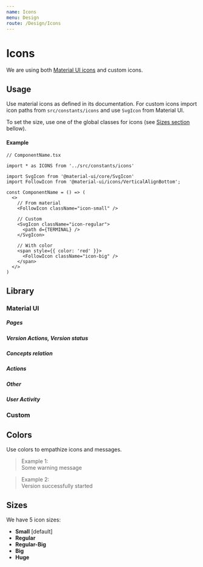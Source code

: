 ```yaml
---
name: Icons
menu: Design
route: /Design/Icons
---
```






# Icons

We are using both [Material UI icons](https://material-ui.com/components/material-icons/) and custom icons.

## Usage

Use material icons as defined in its documentation. For custom icons import icon paths from ```src/constants/icons``` and use ```SvgIcon``` from Material UI.

To set the size, use one of the global classes for icons (see [Sizes section](#sizes) bellow).

#### Example

``` tsx
// ComponentName.tsx

import * as ICONS from '../src/constants/icons'

import SvgIcon from '@material-ui/core/SvgIcon'
import FollowIcon from '@material-ui/icons/VerticalAlignBottom';

const ComponentName = () => (
  <>
    // From material
    <FollowIcon className="icon-small" />

    // Custom
    <SvgIcon className="icon-regular">
      <path d={TERMINAL} />
    </SvgIcon>

    // With color
    <span style={{ color: 'red' }}>
      <FollowIcon className="icon-big" />
    </span>
  </>
)
```

<Playground>
  <span style={{ color: COLORS.ALERT }}>
    <FollowIcon className="icon-big" />
  </span>
</Playground>



## Library

### Material UI

##### Pages
<div style={{ display: 'flex', flexWrap: 'wrap', position: 'relative'}}>
  <IconRow
    name="Status Page"
    Icon={IconDeviceHub}
    description="Section: Version"
  />
  <IconRow
    name="Documentation Page"
    Icon={IconDoc}
    description="Section: Version"
  />
  <IconRow
    name="Version configuration Page, Settings"
    Icon={IconSettings}
    description="Section: Version"
  />
  <IconRow
    name="Metrics Page"
    Icon={IconShowChart}
    description="Section: Version"
  />
  <IconRow
    name="General Settings Page"
    Icon={GeneralIcon}
    description="Section: Settings"
  />
  <IconRow
    name="Security Settings Page"
    Icon={SecurityIcon}
    description="Section: Settings"
  />
  <IconRow
    name="Users Settings Page"
    Icon={UsersIcon}
    description="Section: Settings"
  />
  <IconRow
    name="Audit Page"
    Icon={AuditIcon}
    description=""
  />
  <IconRow
    name="Settings Page"
    Icon={SettingsIcon}
    description=""
  />
</div>

##### Version Actions, Version status
<div style={{ display: 'flex', flexWrap: 'wrap', position: 'relative'}}>
  <IconRow
    name="Publish"
    Icon={PublishIcon}
    description="For version actions"
  />
  <IconRow
    name="Start"
    Icon={StartIcon}
    description="For version actions"
  />
  <IconRow
    name="Stop"
    Icon={StopIcon}
    description="For version actions"
  />
  <IconRow
    name="Unpublish, Clear"
    Icon={UnpublishIcon}
    description="For version actions or clear functionality"
  />
  <IconRow
    name="Entrypoint in"
    Icon={InputNodeIcon}
    description="Entrypoint in process"
  />
  <IconRow
    name="Entrypoint out"
    Icon={OutputNodeIcon}
    description="Entrypoint out process"
  />
</div>

##### Concepts relation
<div style={{ display: 'flex', flexWrap: 'wrap', position: 'relative'}}>
  <IconRow
    name="Key"
    Icon={IconKey}
    description="key"
  />
  <IconRow
    name="Variable"
    Icon={TypeVarIcon}
    description="variable, code"
  />
  <IconRow
    name="File"
    Icon={TypeFileIcon}
    description="file"
  />
  <IconRow
    name="Email"
    Icon={EmailIcon}
    description="email"
  />
  <IconRow
    name="Time"
    Icon={TimeIcon}
    description="time, duration"
  />
  <IconRow
    name="Domain"
    Icon={DomainIcon}
    description="domain"
  />
  <IconRow
    name="Calendar"
    Icon={CalendarIcon}
    description="dates, calendar"
  />
  <IconRow
    name="Info"
    Icon={IconInfo}
    description="information"
  />
</div>

##### Actions
<div style={{ display: 'flex', flexWrap: 'wrap', position: 'relative'}}>
  <IconRow
    name="Clear"
    Icon={UnpublishIcon}
    description="Clear, block"
  />
  <IconRow
    name="Copy"
    Icon={IconCopyAll}
    description="Copy to clipboard"
  />
  <IconRow
    name="Text interaction"
    Icon={IconCopyMessage}
    description="Interact with text"
  />
  <IconRow
    name="Expand"
    Icon={IconExpand}
    description="Expand the content of an element"
  />
  <IconRow
    name="Follow"
    Icon={FollowIcon}
    description="Follow some new content (such as logs)"
  />
  <IconRow
    name="Fullscreen"
    Icon={IconExpandV2}
    description="Activate fullscreen on some component"
  />
  <IconRow
    name="Exit fullscreen"
    Icon={IconExpandExit}
    description="Deactivate fullscreen on some component"
  />
  <IconRow
    name="Select all"
    Icon={IconSelectAll}
    description="Select all elements"
  />
  <IconRow
    name="Deselect group/all"
    Icon={IconDeselectAll}
    description="Deselect all elements or a group of them"
  />
  <IconRow
    name="Duplicate"
    Icon={IconDuplicate}
    description=""
  />
  <IconRow
    name="New tab"
    Icon={IconOpenInTab}
    description="Open in a new explorer tab"
  />
  <IconRow
    name="Back"
    Icon={IconArrowBack}
    description="Go back"
  />
  <IconRow
    name="Forward"
    Icon={ArrowRightIcon}
    description="Go forward"
  />
  <IconRow
    name="Remove"
    Icon={IconDelete}
    description=""
  />
  <IconRow
    name="Revoke"
    Icon={IconRevoke}
    description="Revoke sessions or access"
  />
  <IconRow
    name="Logout"
    Icon={LogoutIcon}
    description=""
  />
  <IconRow
    name="Search"
    Icon={SearchIcon}
    description=""
  />
  <IconRow
    name="Close, Clear"
    Icon={ClearIcon}
    description="Close, clear"
  />
</div>

##### Other
<div style={{ display: 'flex', flexWrap: 'wrap', position: 'relative'}}>
  <IconRow
    name="Options Vert"
    Icon={IconMoreVert}
    description="To display an options menu on click"
  />
  <IconRow
    name="Options Horiz"
    Icon={IconOptions}
    description="To indicate access to settings/options page/menu"
  />
  <IconRow
    name="Opened"
    Icon={IconOpen}
    description="To show Open status or to close an element"
  />
  <IconRow
    name="Closed"
    Icon={IconClose}
    description="To show Close status or to open an element"
  />
  <IconRow
    name="View"
    Icon={ViewIcon}
    description="To show Viewing All status or to hide some content"
  />
  <IconRow
    name="Hide"
    Icon={HideIcon}
    description="To show Hiding All status or to show some content"
  />
  <IconRow
    name="Warning"
    Icon={IconWarning}
    description="To warn the user about something"
  />
  <IconRow
    name="Tick"
    Icon={IconCheck}
    description="Checkbox selected"
  />
  <IconRow
    name="Indetermiante"
    Icon={IconIndeterminate}
    description="Checkbox indeterminate"
  />
</div>

##### User Activity
<div style={{ display: 'flex', flexWrap: 'wrap', position: 'relative'}}>
  <IconRow
    name="Add"
    Icon={ActivityIconAdd}
    description="To indicate a creation action"
  />
  <IconRow
    name="Revoke"
    Icon={ActivityIconBlock}
    description="Session revoke action"
  />
  <IconRow
    name="Publish"
    Icon={ActivityIconPublish}
    description="Version publish"
  />
  <IconRow
    name="Remove"
    Icon={ActivityIconRemove}
    description="To indicate a deletion action"
  />
  <IconRow
    name="Settings"
    Icon={ActivityIconSettings}
    description="To indicate a setting update"
  />
  <IconRow
    name="Start"
    Icon={ActivityIconStart}
    description="Version start"
  />
  <IconRow
    name="Stop"
    Icon={ActivityIconStop}
    description="Version stop"
  />
  <IconRow
    name="Unknown"
    Icon={ActivityIconUnknown}
    description="Unknown (default) user activity"
  />
  <IconRow
    name="Unpublish"
    Icon={ActivityIconUnpublish}
    description="Version unpublish"
  />
  <IconRow
    name="User"
    Icon={ActivityIconUser}
    description="To indicate a user update"
  />
</div>

### Custom

<div style={{ display: 'flex', flexWrap: 'wrap', position: 'relative'}}>
  <IconRow
    name="TERMINAL"
    path={TERMINAL}
    description="To indicate terminal/console/logs relation"
  />
</div>

## Colors

Use colors to empathize icons and messages.

<blockquote style={{ display: 'flex', paddingTop: '22px' }}>
  <div style={{ lineHeight: '24px', paddingRight: '32px' }}>
    Example 1:
  </div>
  <div style={{ color: COLORS.ALERT }}>
    <IconWarning />
  </div>
  <div style={{ lineHeight: '24px', paddingLeft: '16px', color: COLORS.ALERT }}>
    Some warning message
  </div>
</blockquote>

<blockquote style={{ display: 'flex', paddingTop: '22px' }}>
  <div style={{ lineHeight: '24px', paddingRight: '32px' }}>
    Example 2:
  </div>
  <div style={{ color: COLORS.SUCCESS }}>
    <PublishIcon />
  </div>
  <div style={{ lineHeight: '24px', paddingLeft: '16px', color: COLORS.SUCCESS }}>
    Version successfully started
  </div>
</blockquote>

## Sizes

We have 5 icon sizes:

- **Small** <IconInfo className="icon-small" /> [default]
- **Regular** <IconInfo className="icon-regular" />
- **Regular-Big** <IconInfo className="icon-small-regular" />
- **Big** <IconInfo className="icon-big" />
- **Huge** <IconInfo className="icon-huge" />
